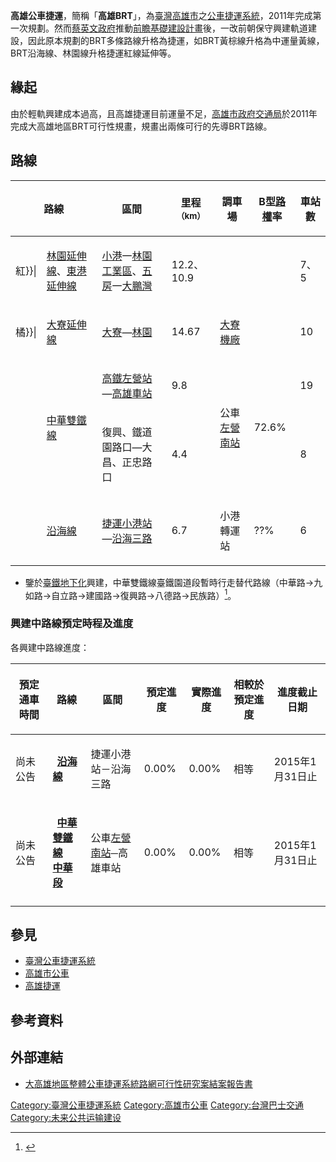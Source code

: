 {{更新|time=2019-12-18T07:01:26+00:00}}
{{台灣規劃中建設}}
{{Infobox rail system-route
|rail_name=高雄公車捷運<br/>Kaohsiung Bus Rapid Transit
|name_bgcolor=
|banner_color=
|sec_banner_color=
|third_banner_color=
|logo_filename=
|image_width=
|logo_bgcolor=
|logo_note=
|code_name=
|locale={{flagicon|TWN}} [[高雄市|高雄市]]
|service_type=[[巴士快速交通系统|公車捷運系統]]
|begin_operation=
|end_operation=
|operation_note=
|system_length=
|length_in_operation=
|total_length=
|line_title=路線
|lines=4
|stations=
|route_title=路線
|main_route=
|secondary_route=
|branch_route=
|main_stations=
|ridership=
|fleet_size=
|track_gauge=
|operator=
|franchise=
|hq=
|key_person=
|website=
}}
'''高雄公車捷運'''，簡稱「'''高雄BRT'''」，為[[臺灣|臺灣]][[高雄市|高雄市]]之[[公車捷運系統|公車捷運系統]]，2011年完成第一次規劃。然而[[蔡英文政府|蔡英文政府]]推動[[前瞻基礎建設計畫|前瞻基礎建設計畫]]後，一改前朝保守興建軌道建設，因此原本規劃的BRT多條路線升格為捷運，如BRT黃棕線升格為中運量黃線，BRT沿海線、林園線升格捷運紅線延伸等。

== 緣起 ==
由於輕軌興建成本過高，且高雄捷運目前運量不足，[[高雄市政府交通局|高雄市政府交通局]]於2011年完成大高雄地區BRT可行性規畫，規畫出兩條可行的先導BRT路線。

== 路線 ==
{|class="wikitable"
!colspan=2|路線||區間||里程<small>（km）</small>||調車場||B型[[路權|路權]]率||車站數||備註
|-
|width=15 bgcolor={{高雄捷運色彩|紅}}| ||[[高雄捷運林園延伸線|林園延伸線]]、[[高雄捷運東港延伸線|東港延伸線]]||[[小港區|小港]]一[[林園工業區|林園工業區]]、[[五房|五房]]一[[大鵬灣國家風景區|大鵬灣]]|| 12.2、10.9 || || || 7、5 ||　
|-
|width=15 bgcolor={{高雄捷運色彩|橘}}| ||[[高雄捷運大寮延伸線|大寮延伸線]]||[[大寮站|大寮]]—[[林園站|林園]]|| 14.67 || [[大寮機廠|大寮機廠]] ||  || 10 ||　
|-
|width=15 rowspan=2 bgcolor=pink| ||rowspan=2|[[高雄公車捷運中華雙鐵線|中華雙鐵線]]||[[高鐵左營站|高鐵左營站]]—[[高雄車站|高雄車站]]||9.8||rowspan=2|公車[[左營南站|左營南站]]||rowspan=2|72.6%||19||優先興建<ref>{{Cite web |url=http://tw.news.yahoo.com/%E9%AB%98%E5%B8%82%E5%85%AC%E8%BB%8A%E6%8D%B7%E9%81%8B%E7%B3%BB%E7%B5%B1-%E4%B8%AD%E8%8F%AF%E8%B7%AF%E5%84%AA%E5%85%88-085613247.html |title=高市公車捷運系統 中華路優先 |accessdate=2013-10-16 |archive-date=2012-08-23 |archive-url=https://web.archive.org/web/20120823140608/http://tw.news.yahoo.com/%E9%AB%98%E5%B8%82%E5%85%AC%E8%BB%8A%E6%8D%B7%E9%81%8B%E7%B3%BB%E7%B5%B1-%E4%B8%AD%E8%8F%AF%E8%B7%AF%E5%84%AA%E5%85%88-085613247.html |dead-url=no }}</ref>
|-
|復興、鐵道園路口—大昌、正忠路口||4.4||8||　
|-
|width=15 bgcolor=red| ||[[高雄公車捷運沿海線|沿海線]]||[[小港站|捷運小港站]]—[[沿海三路|沿海三路]]||6.7||小港轉運站||??%||6||優先興建<ref>[http://www.kcg.gov.tw/CityNews_Detail.aspx?n=F71DD73FAAE3BE82&ss=365F199064F3D4912315735F8DB013ED2BF73E97CD3796B588F0914D61D5F24265597C4080503C86 高雄市政府 鼓勵大眾運輸 高市公共運數運量年底可望破億]{{dead link|date=2018年5月 |bot=InternetArchiveBot |fix-attempted=yes }}、[http://www.appledaily.com.tw/appledaily/article/headline/20120810/34429382 高市將設2線「公車捷運」] {{Wayback|url=http://www.appledaily.com.tw/appledaily/article/headline/20120810/34429382 |date=20121104121739 }}</ref>
|}

*鑒於[[高雄市區鐵路地下化計畫|臺鐵地下化]]興建，中華雙鐵線臺鐵園道段暫時行走替代路線（中華路→九如路→自立路→建國路→復興路→八德路→民族路）<ref>{{Cite web |url=http://www.tbkc.gov.tw/Files/fruitage/11_01/%E5%A4%A7%E9%AB%98%E9%9B%84%E5%9C%B0%E5%8D%80%E6%95%B4%E9%AB%94%E5%85%AC%E8%BB%8A%E6%8D%B7%E9%81%8B%E7%B3%BB%E7%B5%B1%E8%B7%AF%E7%B6%B2%E5%8F%AF%E8%A1%8C%E6%80%A7%E7%A0%94%E7%A9%B6%E6%A1%88.pdf |title=高雄市交通局-大高雄地區整體公車捷運系統路網可行性研究案 |access-date=2015-03-03 |archive-url=https://web.archive.org/web/20150212093831/http://www.tbkc.gov.tw/Files/fruitage/11_01/%E5%A4%A7%E9%AB%98%E9%9B%84%E5%9C%B0%E5%8D%80%E6%95%B4%E9%AB%94%E5%85%AC%E8%BB%8A%E6%8D%B7%E9%81%8B%E7%B3%BB%E7%B5%B1%E8%B7%AF%E7%B6%B2%E5%8F%AF%E8%A1%8C%E6%80%A7%E7%A0%94%E7%A9%B6%E6%A1%88.pdf |archive-date=2015-02-12 |dead-url=yes }}</ref>。

=== 興建中路線預定時程及進度 ===

各興建中路線進度：

<center>

{|class="wikitable"

!預定通車時間||路線||區間||預定進度||實際進度||相較於預定進度||進度截止日期

|-

|尚未公告||<small> {{color|{{高雄捷運色彩|紅}}|█}} </small>'''[[高雄公車捷運沿海線|沿海線]]'''||捷運小港站－沿海三路||0.00%||0.00%||相等||2015年1月31日止

|-

|尚未公告||<small> {{pink|█}} </small>'''[[高雄公車捷運中華雙鐵線|中華雙鐵線<br>中華段]]'''||公車[[左營南站|左營南站]]─高雄車站||0.00%||0.00%||相等||2015年1月31日止
|-

|}

</center>
==參見==
*[[臺灣公車捷運系統|臺灣公車捷運系統]]
*[[高雄市公車|高雄市公車]]
*[[高雄捷運|高雄捷運]]

== 參考資料 ==
{{Reflist}}

== 外部連結 ==
* [https://web.archive.org/web/20150212093831/http://www.tbkc.gov.tw/Files/fruitage/11_01/%E5%A4%A7%E9%AB%98%E9%9B%84%E5%9C%B0%E5%8D%80%E6%95%B4%E9%AB%94%E5%85%AC%E8%BB%8A%E6%8D%B7%E9%81%8B%E7%B3%BB%E7%B5%B1%E8%B7%AF%E7%B6%B2%E5%8F%AF%E8%A1%8C%E6%80%A7%E7%A0%94%E7%A9%B6%E6%A1%88.pdf 大高雄地區整體公車捷運系統路網可行性研究案結案報告書]

{{臺灣公車捷運系統}}
{{高雄捷運路線}}

[[Category:臺灣公車捷運系統|Category:臺灣公車捷運系統]]
[[Category:高雄市公車|Category:高雄市公車]]
[[Category:台灣巴士交通|Category:台灣巴士交通]]
[[Category:未来公共运输建设|Category:未来公共运输建设]]
